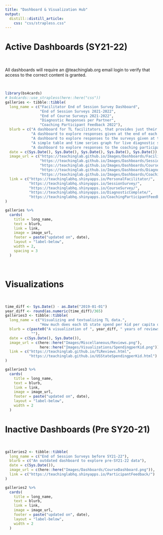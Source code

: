```yaml
---
title: "Dashboard & Visualization Hub"
output: 
  distill::distill_article:
    css: "css/strapless.css"
---
```


<base target="_blank"/>

# Active Dashboards (SY21-22)

<br>

All dashboards will require an @teachinglab.org email login to verify that access to the correct content is granted.

<br>

```r
library(bs4cards)
# bs4cards::use_strapless(here::here("css"))
galleries <- tibble::tibble(
  long_name = c("Facilitator End of Session Survey Dashboard",
                "End of Session Surveys 2021-2022",
                "End of Course Surveys 2021-2022", 
                "Diagnostic Responses per Partner",
                "Coaching Participant Feedback 2022"),
  blurb = c("A dashboard for TL facilitators, that provides just their indiviudal data based on email login.",
            "A dashboard to explore responses given at the end of each session for full time TL employees.", 
            "A dashboard to explore responses to the surveys given at the end of courses.", 
            "A simple table and time series graph for live diagnostic survey responses per partner.",
            "A dashboard to explore responses to the coaching participant feedback survey."),
  date = c(Sys.Date(), Sys.Date(), Sys.Date(), Sys.Date(), Sys.Date()),
  image_url = c("https://teachinglab.github.io/Images/Dashboards/FacilitatorPersonalDashboard.png",
                "https://teachinglab.github.io/Images/Dashboards/SessionDashboard.png",
                "https://teachinglab.github.io/Images/Dashboards/CourseDashboard.png",
                "https://teachinglab.github.io/Images/Dashboards/DiagnosticResponses.png",
                "https://teachinglab.github.io/Images/Dashboards/CoachingFeedback.png"),
  link = c("https://teachinglabhq.shinyapps.io/PersonalFacilitator/",
           "https://teachinglabhq.shinyapps.io/SessionSurvey/",
           "https://teachinglabhq.shinyapps.io/CourseSurvey/",
           "https://teachinglabhq.shinyapps.io/DiagnosticComplete/",
           "https://teachinglabhq.shinyapps.io/CoachingParticipantFeedback/")
)

galleries %>% 
  cards(
    title = long_name,
    text = blurb,
    link = link,
    image = image_url,
    footer = paste("updated on", date),
    layout = "label-below", 
    width = 2, 
    spacing = 3
  )
```

<br>

# Visualizations

<br>

```r
time_diff <- Sys.Date() - as.Date("2019-01-01")
year_diff <- round(as.numeric(time_diff)/365)
galleries3 <- tibble::tibble(
  long_name = c("Visualizing and textualizing TL data.",
                "How much does each US state spend per kid per capita over time?"),
  blurb = c(paste0("A visualization of ", year_diff, " years of reviews of Teaching Lab courses by type of content."),
            ""),
  date = c(Sys.Date(), Sys.Date()),
  image_url = c(here::here("Images/Miscellaneous/Reviews.png"),
                here::here("Images/Visualizations/SpendingperKid.png")),
  link = c("https://teachinglab.github.io/TLReviews.html",
           "https://teachinglab.github.io/USStateSpendingperKid.html")
)

galleries3 %>% 
  cards(
    title = long_name,
    text = blurb,
    link = link,
    image = image_url,
    footer = paste("updated on", date),
    layout = "label-below", 
    width = 2
  )
```


# Inactive Dashboards (Pre SY20-21)

<br>

```r
galleries2 <- tibble::tibble(
  long_name = c("End of Session Surveys before SY21-22"),
  blurb = c("An outdated dashboard to explore pre-SY21-22 data"),
  date = c(Sys.Date()),
  image_url = c(here::here("Images/Dashboards/CourseDashboard.png")),
  link = c("https://teachinglabhq.shinyapps.io/ParticipantFeedback/")
)

galleries2 %>% 
  cards(
    title = long_name,
    text = blurb,
    link = link,
    image = image_url,
    footer = paste("updated on", date),
    layout = "label-below", 
    width = 2
  )
```

<br>
